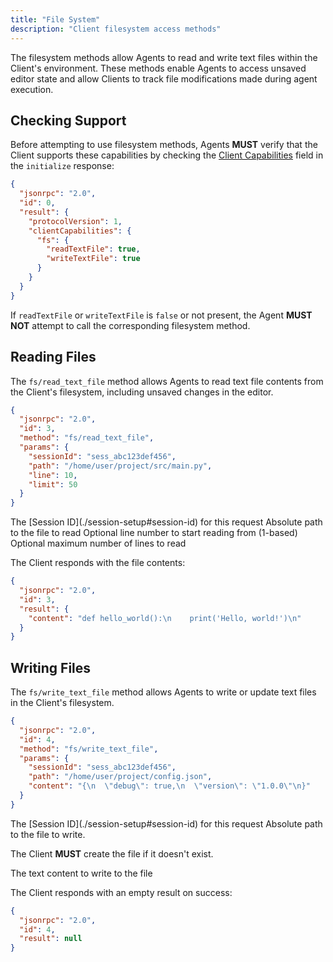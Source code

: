 ```yaml
---
title: "File System"
description: "Client filesystem access methods"
---
```


The filesystem methods allow Agents to read and write text files within the Client's environment. These methods enable Agents to access unsaved editor state and allow Clients to track file modifications made during agent execution.

## Checking Support

Before attempting to use filesystem methods, Agents **MUST** verify that the Client supports these capabilities by checking the [Client Capabilities](./initialization#client-capabilities) field in the `initialize` response:

```json highlight={8,9}
{
  "jsonrpc": "2.0",
  "id": 0,
  "result": {
    "protocolVersion": 1,
    "clientCapabilities": {
      "fs": {
        "readTextFile": true,
        "writeTextFile": true
      }
    }
  }
}
```

If `readTextFile` or `writeTextFile` is `false` or not present, the Agent **MUST NOT** attempt to call the corresponding filesystem method.

## Reading Files

The `fs/read_text_file` method allows Agents to read text file contents from the Client's filesystem, including unsaved changes in the editor.

```json
{
  "jsonrpc": "2.0",
  "id": 3,
  "method": "fs/read_text_file",
  "params": {
    "sessionId": "sess_abc123def456",
    "path": "/home/user/project/src/main.py",
    "line": 10,
    "limit": 50
  }
}
```

<ParamField path="sessionId" type="SessionId" required>
  The [Session ID](./session-setup#session-id) for this request
</ParamField>

<ParamField path="path" type="string" required>
  Absolute path to the file to read
</ParamField>

<ParamField path="line" type="number">
  Optional line number to start reading from (1-based)
</ParamField>

<ParamField path="limit" type="number">
  Optional maximum number of lines to read
</ParamField>

The Client responds with the file contents:

```json
{
  "jsonrpc": "2.0",
  "id": 3,
  "result": {
    "content": "def hello_world():\n    print('Hello, world!')\n"
  }
}
```

## Writing Files

The `fs/write_text_file` method allows Agents to write or update text files in the Client's filesystem.

```json
{
  "jsonrpc": "2.0",
  "id": 4,
  "method": "fs/write_text_file",
  "params": {
    "sessionId": "sess_abc123def456",
    "path": "/home/user/project/config.json",
    "content": "{\n  \"debug\": true,\n  \"version\": \"1.0.0\"\n}"
  }
}
```

<ParamField path="sessionId" type="SessionId" required>
  The [Session ID](./session-setup#session-id) for this request
</ParamField>

<ParamField path="path" type="string" required>
  Absolute path to the file to write.

  The Client **MUST** create the file if it doesn't exist.
</ParamField>

<ParamField path="content" type="string" required>
  The text content to write to the file
</ParamField>

The Client responds with an empty result on success:

```json
{
  "jsonrpc": "2.0",
  "id": 4,
  "result": null
}
```
